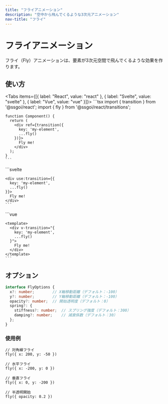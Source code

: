 ```yaml
---
title: "フライアニメーション"
description: "空中から飛んでくるような3次元アニメーション"
nav-title: "フライ"
---
```


# フライアニメーション

フライ（Fly）アニメーションは、要素が3次元空間で飛んでくるような効果を作ります。

<TransitionDemo type="fly" />

## 使い方

<Tabs items={[{ label: "React", value: "react" }, { label: "Svelte", value: "svelte" }, { label: "Vue", value: "vue" }]}>
  <TabPanel value="react">
    ```tsx
    import { transition } from '@ssgoi/react';
    import { fly } from '@ssgoi/react/transitions';

    function Component() {
      return (
        <div ref={transition({
          key: 'my-element',
          ...fly()
        })}>
          Fly me!
        </div>
      );
    }
    ```
  </TabPanel>
  <TabPanel value="svelte">
    ```svelte
    <script>
      import { transition } from '@ssgoi/svelte';
      import { fly } from '@ssgoi/svelte/transitions';
    </script>

    <div use:transition={{
      key: 'my-element',
      ...fly()
    }}>
      Fly me!
    </div>
    ```
  </TabPanel>
  <TabPanel value="vue">
    ```vue
    <script setup>
    import { fly } from '@ssgoi/vue/transitions';
    </script>

    <template>
      <div v-transition="{
        key: 'my-element',
        ...fly()
      }">
        Fly me!
      </div>
    </template>
    ```
  </TabPanel>
</Tabs>

## オプション

```typescript
interface FlyOptions {
  x?: number;        // X軸移動距離（デフォルト：-100）
  y?: number;        // Y軸移動距離（デフォルト：-100）
  opacity?: number;  // 開始透明度（デフォルト：0）
  spring?: {
    stiffness?: number;  // スプリング強度（デフォルト：300）
    damping?: number;    // 減衰係数（デフォルト：30）
  };
}
```

### 使用例

```tsx
// 対角線フライ
fly({ x: 200, y: -50 })

// 水平フライ
fly({ x: -200, y: 0 })

// 垂直フライ
fly({ x: 0, y: -200 })

// 半透明開始
fly({ opacity: 0.2 })
```